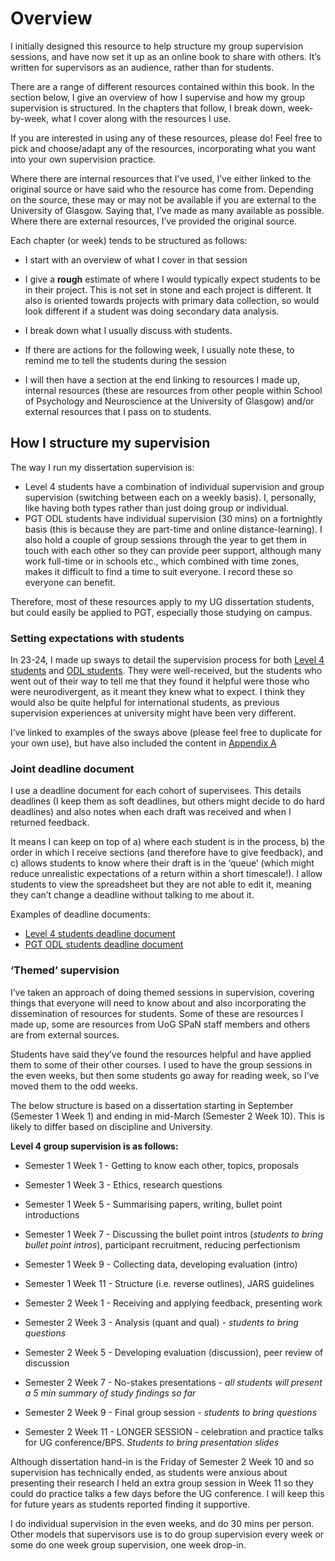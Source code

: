 # Overview {.unnumbered} 

I initially designed this resource to help structure my group supervision sessions, and have now set it up as an online book to share with others. It's written for supervisors as an audience, rather than for students. 

There are a range of different resources contained within this book. In the section below, I give an overview of how I supervise and how my group supervision is structured. In the chapters that follow, I break down, week-by-week, what I cover along with the resources I use.

If you are interested in using any of these resources, please do! Feel free to pick and choose/adapt any of the resources, incorporating what you want into your own supervision practice. 

Where there are internal resources that I've used, I've either linked to the original source or have said who the resource has come from. Depending on the source, these may or may not be available if you are external to the University of Glasgow. Saying that, I've made as many available as possible. Where there are external resources, I've provided the original source. 
 
Each chapter (or week) tends to be structured as follows: 

- I start with an overview of what I cover in that session

- I give a **rough** estimate of where I would typically expect students to be in their project. This is not set in stone and each project is different. It also is oriented towards projects with primary data collection, so would look different if a student was doing secondary data analysis. 

- I break down what I usually discuss with students. 

- If there are actions for the following week, I usually note these, to remind me to tell the students during the session

- I will then have a section at the end linking to resources I made up, internal resources (these are resources from other people within School of Psychology and Neuroscience at the University of Glasgow) and/or external resources that I pass on to students. 


## How I structure my supervision

The way I run my dissertation supervision is: 

- Level 4 students have a combination of individual supervision and group supervision (switching between each on a weekly basis). I, personally, like having both types rather than just doing group or individual. 
- PGT ODL students have individual supervision (30 mins) on a fortnightly basis (this is because they are part-time and online distance-learning). I also hold a couple of group sessions through the year to get them in touch with each other so they can provide peer support, although many work full-time or in schools etc., which combined with time zones, makes it difficult to find a time to suit everyone. I record these so everyone can benefit.  

Therefore, most of these resources apply to my UG dissertation students, but could easily be applied to PGT, especially those studying on campus.  


### Setting expectations with students

In 23-24, I made up sways to detail the supervision process for both [Level 4 students](https://sway.cloud.microsoft/QTCoK14sojeLoUd3?ref=Link) and [ODL students](https://sway.cloud.microsoft/Pb5M1b1TEdgxdquK?ref=Link). They were well-received, but the students who went out of their way to tell me that they found it helpful were those who were neurodivergent, as it meant they knew what to expect. I think they would also be quite helpful for international students, as previous supervision experiences at university might have been very different. 

I've linked to examples of the sways above (please feel free to duplicate for your own use), but have also included the content in [Appendix A](https://ashleyerobertson.github.io/group_supervision/appendix_a.html)
 
### Joint deadline document

I use a deadline document for each cohort of supervisees. This details deadlines (I keep them as soft deadlines, but others might decide to do hard deadlines) and also notes when each draft was received and when I returned feedback. 

It means I can keep on top of a) where each student is in the process, b) the order in which I receive sections (and therefore have to give feedback), and c) allows students to know where their draft is in the 'queue' (which might reduce unrealistic expectations of a return within a short timescale!). I allow students to view the spreadsheet but they are not able to edit it, meaning they can't change a deadline without talking to me about it. 

Examples of deadline documents:

- [Level 4 students deadline document](https://gla-my.sharepoint.com/:x:/g/personal/ashley_robertson_glasgow_ac_uk/EXzNumo-70BAlD-TFQMbF1oB4Mjl-yjOw359GmbMrqGuZQ?e=FLyjqy) 
- [PGT ODL students deadline document](https://gla-my.sharepoint.com/:x:/g/personal/ashley_robertson_glasgow_ac_uk/EdI6pqRBI15LqAZ29mIrUOgBWyM9pXitlcvTJ9WvmRtRlg?e=Opxgba)

### 'Themed' supervision

I've taken an approach of doing themed sessions in supervision, covering things that everyone will need to know about and also incorporating the dissemination of resources for students. Some of these are resources I made up, some are resources from UoG SPaN staff members and others are from external sources. 

Students have said they've found the resources helpful and have applied them to some of their other courses. I used to have the group sessions in the even weeks, but then some students go away for reading week, so I've moved them to the odd weeks.

The below structure is based on a dissertation starting in September (Semester 1 Week 1) and ending in mid-March (Semester 2 Week 10). This is likely to differ based on discipline and University.

**Level 4 group supervision is as follows:** 

- Semester 1 Week 1 - Getting to know each other, topics, proposals  
- Semester 1 Week 3 - Ethics, research questions  
- Semester 1 Week 5 - Summarising papers, writing, bullet point introductions  
- Semester 1 Week 7 - Discussing the bullet point intros (*students to bring bullet point intros*), participant recruitment, reducing perfectionism  
- Semester 1 Week 9 - Collecting data, developing evaluation (intro)  
- Semester 1 Week 11 - Structure (i.e. reverse outlines), JARS guidelines  

- Semester 2 Week 1 - Receiving and applying feedback, presenting work 
- Semester 2 Week 3 - Analysis (quant and qual) - *students to bring questions* 
- Semester 2 Week 5 - Developing evaluation (discussion), peer review of discussion
- Semester 2 Week 7 - No-stakes presentations - *all students will present a 5 min summary of study findings so far* 
- Semester 2 Week 9 - Final group session - *students to bring questions* 
- Semester 2 Week 11 - LONGER SESSION - celebration and practice talks for UG conference/BPS. *Students to bring presentation slides* 

Although dissertation hand-in is the Friday of Semester 2 Week 10 and so supervision has technically ended, as students were anxious about presenting their research I held an extra group session in Week 11 so they could do practice talks a few days before the UG conference. I will keep this for future years as students reported finding it supportive. 

I do individual supervision in the even weeks, and do 30 mins per person. Other models that supervisors use is to do group supervision every week or some do one week group supervision, one week drop-in. 
